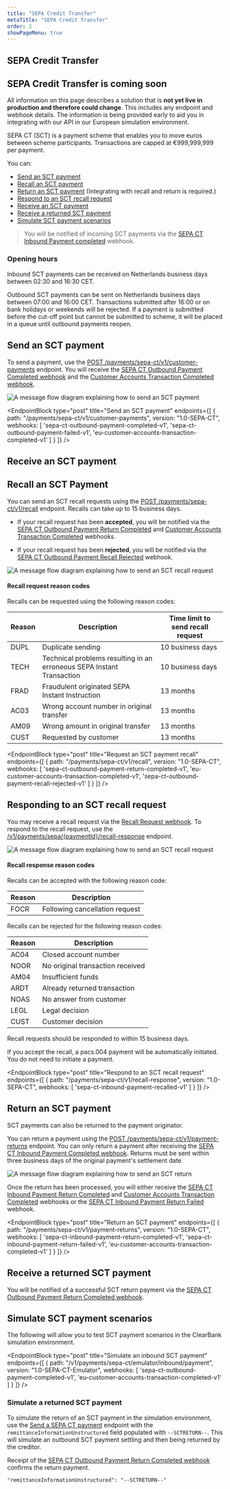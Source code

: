 ```yaml
---
title: "SEPA Credit Transfer"
metaTitle: "SEPA Credit Transfer"
order: 2
showPageMenu: true
---
```



## SEPA Credit Transfer

<Callout colour="green">
<h2>SEPA Credit Transfer is coming soon</h2>
<p>All information on this page describes a solution that is <strong>not yet live in production and therefore could change</strong>. This includes any endpoint and webhook details. The information is being provided early to aid you in integrating with our API in our European simulation environment.</p>
</Callout>

SEPA CT (SCT) is a payment scheme that enables you to move euros between scheme participants. Transactions are capped at €999,999,999 per payment.

You can:
- [Send an SCT payment](#sending-an-sct-payment)
- [Recall an SCT payment](#recall-an-sct-payment)
- [Return an SCT payment](#return-an-sct-payment) (Integrating with recall and return is required.)
- [Respond to an SCT recall request](#respond-to-an-sct-recall-request)
- [Receive an SCT payment](#receive-an-sct-payment)
- [Receive a returned SCT payment](#receive-a-returned-sct-payment)
- [Simulate SCT payment scenarios](#simulate-sct-payment-scenarios)
> You will be notified of incoming SCT payments via the [SEPA CT Inbound Payment completed](#sepa-ct-inbound-payment-completed-webhook) webhook.

### Opening hours

Inbound SCT payments can be received on Netherlands business days between 02:30 and 16:30 CET.

Outbound SCT payments can be sent on Netherlands business days between 07:00 and 16:00 CET. Transactions submitted after 16:00 or on bank holidays or weekends will be rejected. If a payment is submitted before the cut-off point but cannot be submitted to scheme, it will be placed in a queue until outbound payments reopen.

## Send an SCT payment

To send a payment, use the [POST /payments/sepa-ct/v1/customer-payments](#send-a-sepa-ct-payment) endpoint. You will receive the [SEPA CT Outbound Payment Completed webhook](#sepa-ct-outbound-payment-completed-webhook) and the [Customer Accounts Transaction Completed webhook](#customer-accounts-transaction-completed-webhook).

![A message flow diagram explaining how to send an SCT payment](/assets/images/sepa-ct-send-payment.svg)

<EndpointBlock
  type="post"
  title="Send an SCT payment"
  endpoints={[
    {
      path: "/payments/sepa-ct/v1/customer-payments",
      version: "1.0-SEPA-CT",
      webhooks: [
        'sepa-ct-outbound-payment-completed-v1',
        'sepa-ct-outbound-payment-failed-v1',
        'eu-customer-accounts-transaction-completed-v1'
      ]
    }
  ]}
/>

<WebhookPlaceholder render='sepa-ct-outbound-payment-completed-v1' />
<WebhookPlaceholder render='sepa-ct-outbound-payment-failed-v1' />
<WebhookPlaceholder render='eu-customer-accounts-transaction-completed-v1' />

## Receive an SCT payment
<WebhookPlaceholder render='sepa-ct-inbound-payment-completed-v1' />

## Recall an SCT Payment

You can send an SCT recall requests using the [POST /payments/sepa-ct/v1/recall](#request-a-sepa-ct-payment-recall) endpoint. Recalls can take up to 15 business days.

* If your recall request has been **accepted**, you will be notified via the [SEPA CT Outbound Payment Return Completed](#sepa-ct-outbound-payment-return-completed-webhook) and [Customer Accounts Transaction Completed](#customer-accounts-transaction-completed-webhook) webhooks.

* If your recall request has been **rejected**, you will be notified via the [SEPA CT Outbound Payment Recall Rejected](#sepa-ct-outbound-payment-recall-rejected-webhook) webhook.

![A message flow diagram explaining how to send an SCT recall request](/assets/images/sepa-ct-recall-request.svg)

#### Recall request reason codes

Recalls can be requested using the following reason codes:

| Reason | Description                                                           | Time limit to send recall request |
| ------ | --------------------------------------------------------------------- | --------------------------------- |
| DUPL   | Duplicate sending                                                     | 10 business days                  |
| TECH   | Technical problems resulting in an erroneous SEPA Instant Transaction | 10 business days                  |
| FRAD   | Fraudulent originated SEPA Instant Instruction                        | 13 months                         |
| AC03   | Wrong account number in original transfer                             | 13 months                         |
| AM09   | Wrong amount in original transfer                                     | 13 months                         |
| CUST   | Requested by customer                                                 | 13 months                         |

<EndpointBlock
  type="post"
  title="Request an SCT payment recall"
  endpoints={[
    {
      path: "/payments/sepa-ct/v1/recall",
      version: "1.0-SEPA-CT",
      webhooks: [
        'sepa-ct-outbound-payment-return-completed-v1',
        'eu-customer-accounts-transaction-completed-v1',
        'sepa-ct-outbound-payment-recall-rejected-v1'
      ]
    }
  ]}
/>

<WebhookPlaceholder render='sepa-ct-outbound-payment-return-completed-v1' />
<WebhookPlaceholder render='sepa-ct-outbound-payment-recall-rejected-v1' />

## Responding to an SCT recall request

You may receive a recall request via the [Recall Request webhook](#respond-to-sepa-ct-recall-request). To respond to the recall request, use the [/v1/payments/sepa/{paymentId}/recall-response](#respond-to-a-sepa-ct-recall-request) endpoint.

![A message flow diagram explaining how to send an SCT recall request](/assets/images/sepa-ct-recall-response.svg)

#### Recall response reason codes

Recalls can be accepted with the following reason code:

| Reason | Description                    |
| ------ | ------------------------------ |
| FOCR   | Following cancellation request |

Recalls can be rejected for the following reason codes:

| Reason | Description                      |
| ------ | -------------------------------- |
| AC04   | Closed account number            |
| NOOR   | No original transaction received |
| AM04   | Insufficient funds               |
| ARDT   | Already returned transaction     |
| NOAS   | No answer from customer          |
| LEGL   | Legal decision                   |
| CUST   | Customer decision                |

Recall requests should be responded to within 15 business days.

<Callout colour="blue">
If you accept the recall, a pacs.004 payment will be automatically initiated.  You do not need to initiate a payment.
</Callout>

<WebhookPlaceholder render='sepa-ct-inbound-payment-recalled-v1' />

<EndpointBlock
  type="post"
  title="Respond to an SCT recall request"
  endpoints={[
    {
      path: "/payments/sepa-ct/v1/recall-response",
      version: "1.0-SEPA-CT",
      webhooks:
      [
        'sepa-ct-inbound-payment-recalled-v1'
      ]
    }
  ]}
/>

## Return an SCT payment

SCT payments can also be returned to the payment originator.

You can return a payment using the [POST /payments/sepa-ct/v1/payment-returns](#return-a-sepa-ct-payment) endpoint. You can only return a payment after receiving the [SEPA CT Inbound Payment Completed webhook](#sepa-ct-inbound-payment-completed-webhook). Returns must be sent within three business days of the original payment's settlement date.

![A message flow diagram explaining how to send an SCT return](/assets/images/sepa-ct-return.svg)

Once the return has been processed, you will either receive the [SEPA CT Inbound Payment Return Completed](#sepa-ct-inbound-payment-return-completed-webhook) and [Customer Accounts Transaction Completed](#customer-accounts-transaction-completed-webhook) webhooks or the [SEPA CT Inbound Payment Return Failed](#sepa-ct-inbound-payment-return-failed-webhook) webhook.

<EndpointBlock
  type="post"
  title="Return an SCT payment"
  endpoints={[
    {
      path: "/payments/sepa-ct/v1/payment-returns",
      version: "1.0-SEPA-CT",
      webhooks: [
        'sepa-ct-inbound-payment-return-completed-v1',
        'sepa-ct-inbound-payment-return-failed-v1',
        'eu-customer-accounts-transaction-completed-v1'
      ]
    }
  ]}
/>

<WebhookPlaceholder render='sepa-ct-inbound-payment-return-completed-v1' />
<WebhookPlaceholder render='sepa-ct-inbound-payment-return-failed-v1' />

## Receive a returned SCT payment

You will be notified of a successful SCT return payment via the [SEPA CT Outbound Payment Return Completed webhook](#sepa-ct-outbound-payment-return-completed-webhook).

<WebhookPlaceholder render='sepa-ct-outbound-payment-return-completed-v1' />

## Simulate SCT payment scenarios

The following will allow you to test SCT payment scenarios in the ClearBank simulation environment.

<EndpointBlock
  type="post"
  title="Simulate an inbound SCT payment"
  endpoints={[
    {
      path: "/v1/payments/sepa-ct/emulator/inbound/payment",
      version: "1.0-SEPA-CT-Emulator",
            webhooks: [
        'sepa-ct-outbound-payment-completed-v1',
        'eu-customer-accounts-transaction-completed-v1'
      ]
    }
  ]}
/>

### Simulate a returned SCT payment

To simulate the return of an SCT payment in the simulation environment, use the [Send a SEPA CT payment](#send-a-sepa-ct-payment) endpoint with the `remittanceInformationUnstructured` field populated with `--SCTRETURN--`. This will simulate an outbound SCT payment settling and then being returned by the creditor.

 Receipt of the [SEPA CT Outbound Payment Return Completed webhook](#sepa-ct-outbound-payment-return-completed-webhook) confirms the return payment.

```
"remittanceInformationUnstructured": "--SCTRETURN--"
```
